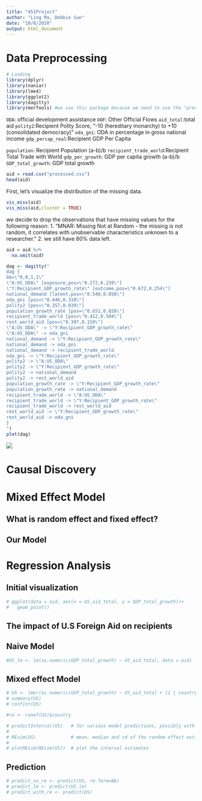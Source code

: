```yaml
---
title: "451Project"
author: "Ling Ma, Debbie Sun"
date: "10/8/2020"
output: html_document
---
```

# Data Preprocessing

```r
# Loading
library(dplyr)
library(naniar)
library(lme4)
library(ggplot2)
library(dagitty)
library(merTools) #we use this package because we need to use the "predictInterval" function
```

`ODA`: official development assistance
`OOF`: Other Official Flows
`aid_total`:total aid
`polity2`:Recipient Polity Score,  "-10 (hereditary monarchy) to +10 (consolidated democracy)"
`oda_gni`: ODA in percentage in gross national income
`gdp_percap_real`:Recipient GDP Per Capita

`population`: Recipient Population (a-b)/b
`recipient_trade_world`:Recipient Total Trade with World
`gdp_per_growth`: GDP per capita growth (a-b)/b
`GDP_total_growth`: GDP total growth

```r
aid = read.csv("processed.csv")
head(aid)
```
First, let's visualize the distribution of the missing data.
```r
vis_miss(aid)
vis_miss(aid,cluster = TRUE)
```
we decide to drop the observations that have missing values for the following reason:
1. "MNAR: Missing Not at Random - the missing is not random, it correlates with unobservable characteristics unknown to a researcher."
2. we still have 80% data left.
```r
aid = aid %>%
  na.omit(aid)
```

```r
dag <- dagitty("
dag {
bb=\"0,0,1,1\"
\"A:US_ODA\" [exposure,pos=\"0.272,0.239\"]
\"Y:Recipient_GDP_growth_rate\" [outcome,pos=\"0.672,0.254\"]
national_demand [latent,pos=\"0.540,0.050\"]
oda_gni [pos=\"0.446,0.310\"]
polity2 [pos=\"0.357,0.039\"]
population_growth_rate [pos=\"0.651,0.028\"]
recipient_trade_world [pos=\"0.412,0.504\"]
rest_world_aid [pos=\"0.397,0.159\"]
\"A:US_ODA\" -> \"Y:Recipient_GDP_growth_rate\"
\"A:US_ODA\" -> oda_gni
national_demand -> \"Y:Recipient_GDP_growth_rate\"
national_demand -> oda_gni
national_demand -> recipient_trade_world
oda_gni -> \"Y:Recipient_GDP_growth_rate\"
polity2 -> \"A:US_ODA\"
polity2 -> \"Y:Recipient_GDP_growth_rate\"
polity2 -> national_demand
polity2 -> rest_world_aid
population_growth_rate -> \"Y:Recipient_GDP_growth_rate\"
population_growth_rate -> national_demand
recipient_trade_world -> \"A:US_ODA\"
recipient_trade_world -> \"Y:Recipient_GDP_growth_rate\"
recipient_trade_world -> rest_world_aid
rest_world_aid -> \"Y:Recipient_GDP_growth_rate\"
rest_world_aid -> oda_gni
}
")
plot(dag)
```
![](causal_graph.png)

# Causal Discovery























# Mixed Effect Model

## What is random effect and fixed effect?

## Our Model



# Regression Analysis
## Initial visualization 
```r
# ggplot(data = aid, aes(x = US_aid_total, y = GDP_total_growth))+
#   geom_point()
```

## The impact of U.S Foreign Aid on recipients

## Naive Model
```r
#US_lm <- lm(as.numeric(GDP_total_growth) ~ US_aid_total, data = aid)
```

## Mixed effect Model
```r
# US <- lmer(as.numeric(GDP_total_growth) ~ US_aid_total + (1 | country), data = aid)
# summary(US)
# confint(US)
```
```r
#re <- ranef(US)$country
```


```r
# predictInterval(US)   # for various model predictions, possibly with new data
# 
# REsim(US)             # mean, median and sd of the random effect estimates
# 
# plotREsim(REsim(US))  # plot the interval estimates
```

## Prediction
```r
# predict_no_re <- predict(US, re.form=NA)
# predict_lm <- predict(US_lm)
# predict_with_re <- predict(US)
```

















